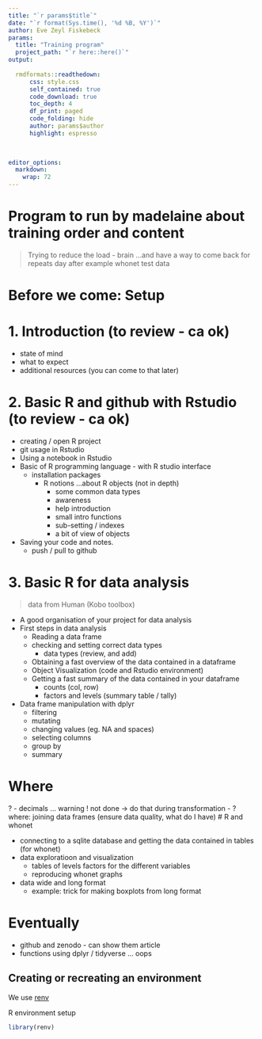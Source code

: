 ---
title: "`r params$title`"
date: "`r format(Sys.time(), '%d %B, %Y')`"
author: Eve Zeyl Fiskebeck
params:
  title: "Training program" 
  project_path: "`r here::here()`"
output: 
  
  rmdformats::readthedown:
      css: style.css
      self_contained: true
      code_download: true
      toc_depth: 4
      df_print: paged
      code_folding: hide
      author: params$author
      highlight: espresso
      

  
editor_options: 
  markdown: 
    wrap: 72
---


# Program to run by madelaine about training order and content 
> Trying to reduce the load - brain ...and have a way to come back for repeats day after
> example whonet test data 


# Before we come: Setup  

# 1. Introduction (to review - ca ok)
- state of mind 
- what to expect
- additional resources (you can come to that later)

# 2. Basic R and github with Rstudio (to review - ca ok)

- creating / open R project 
- git usage in Rstudio
- Using a notebook in Rstudio 
- Basic of R programming language - with R studio interface
  - installation packages 
    - R notions ...about R objects (not in depth)
      - some common data types
      - awareness 
      - help introduction
      - small intro functions
      - sub-setting / indexes
      - a bit of view of objects 
      
- Saving your code and notes. 
  - push / pull to github

# 3. Basic R for data analysis
> data from Human (Kobo toolbox)

- A good organisation of your project for data analysis
- First steps in data analysis
  - Reading a data frame
  - checking and setting correct data types 
    - data types (review, and add)
  - Obtaining a fast overview of the data contained in a dataframe
  - Object Visualization (code and Rstudio environment)
  - Getting a fast summary of the data contained in your dataframe
    - counts (col, row)
    - factors and levels (summary table / tally)

- Data frame manipulation with dplyr 
  - filtering
  - mutating
  - changing values (eg. NA and spaces) 
  - selecting columns 
  - group by
  - summary 


# Where 
? - decimals ... warning ! not done -> do that during transformation 
- ? where: joining data frames
(ensure data quality, what do I have)
# R and whonet

- connecting to a sqlite database and getting the data contained in tables (for whonet)
- data exploratioon and visualization
  - tables of levels factors for the different variables
  - reproducing whonet graphs 
  
- data wide and long format 
  - example: trick for making boxplots from long format 


# Eventually 
- github and zenodo - can show them article 
- functions using dplyr / tidyverse ... oops

##  Creating or recreating an environment 
We use [renv](https://rstudio.github.io/renv/articles/renv.html)

R environment setup 
```{r renv setup}
library(renv)
```




